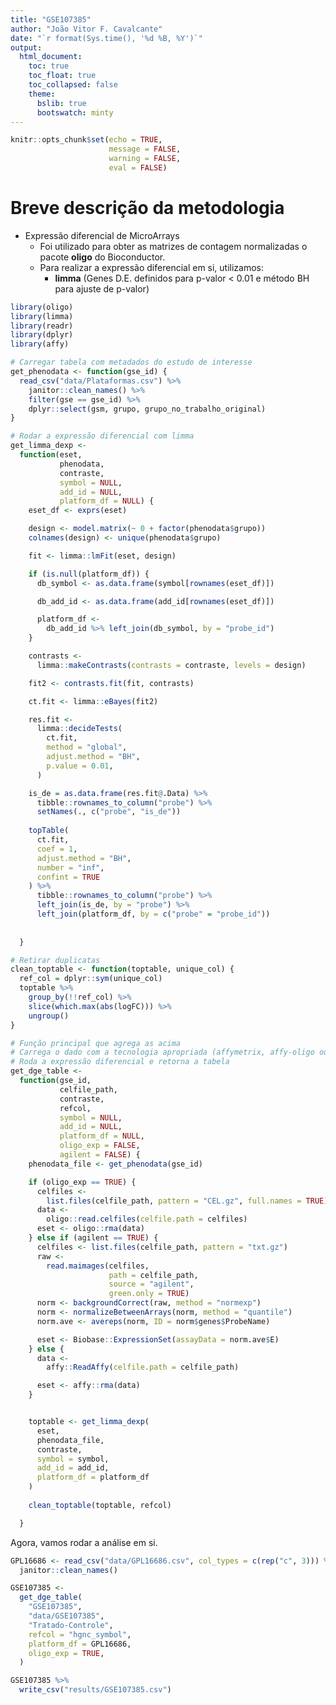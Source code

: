 ```yaml
---
title: "GSE107385"
author: "João Vitor F. Cavalcante"
date: "`r format(Sys.time(), '%d %B, %Y')`"
output:
  html_document:
    toc: true
    toc_float: true
    toc_collapsed: false
    theme:
      bslib: true
      bootswatch: minty
---
```


```r
knitr::opts_chunk$set(echo = TRUE,
                      message = FALSE,
                      warning = FALSE,
                      eval = FALSE)
```


# Breve descrição da metodologia

* Expressão diferencial de MicroArrays
  - Foi utilizado para obter as matrizes de contagem normalizadas o pacote **oligo** do Bioconductor.
  - Para realizar a expressão diferencial em si, utilizamos:
    - **limma** (Genes D.E. definidos para p-valor < 0.01 e método BH para ajuste de p-valor)


```r
library(oligo)
library(limma)
library(readr)
library(dplyr)
library(affy)
```

```r
# Carregar tabela com metadados do estudo de interesse
get_phenodata <- function(gse_id) {
  read_csv("data/Plataformas.csv") %>%
    janitor::clean_names() %>%
    filter(gse == gse_id) %>%
    dplyr::select(gsm, grupo, grupo_no_trabalho_original)
}

# Rodar a expressão diferencial com limma
get_limma_dexp <-
  function(eset,
           phenodata,
           contraste,
           symbol = NULL,
           add_id = NULL,
           platform_df = NULL) {
    eset_df <- exprs(eset)

    design <- model.matrix(~ 0 + factor(phenodata$grupo))
    colnames(design) <- unique(phenodata$grupo)

    fit <- limma::lmFit(eset, design)

    if (is.null(platform_df)) {
      db_symbol <- as.data.frame(symbol[rownames(eset_df)])

      db_add_id <- as.data.frame(add_id[rownames(eset_df)])

      platform_df <-
        db_add_id %>% left_join(db_symbol, by = "probe_id")
    }

    contrasts <-
      limma::makeContrasts(contrasts = contraste, levels = design)

    fit2 <- contrasts.fit(fit, contrasts)

    ct.fit <- limma::eBayes(fit2)

    res.fit <-
      limma::decideTests(
        ct.fit,
        method = "global",
        adjust.method = "BH",
        p.value = 0.01,
      )

    is_de = as.data.frame(res.fit@.Data) %>%
      tibble::rownames_to_column("probe") %>%
      setNames(., c("probe", "is_de"))
    
    topTable(
      ct.fit,
      coef = 1,
      adjust.method = "BH",
      number = "inf",
      confint = TRUE
    ) %>%
      tibble::rownames_to_column("probe") %>%
      left_join(is_de, by = "probe") %>%
      left_join(platform_df, by = c("probe" = "probe_id"))
    
    
  }

# Retirar duplicatas
clean_toptable <- function(toptable, unique_col) {
  ref_col = dplyr::sym(unique_col)
  toptable %>%
    group_by(!!ref_col) %>%
    slice(which.max(abs(logFC))) %>%
    ungroup()
}

# Função principal que agrega as acima
# Carrega o dado com a tecnologia apropriada (affymetrix, affy-oligo ou agilent)
# Roda a expressão diferencial e retorna a tabela
get_dge_table <-
  function(gse_id,
           celfile_path,
           contraste,
           refcol,
           symbol = NULL,
           add_id = NULL,
           platform_df = NULL,
           oligo_exp = FALSE,
           agilent = FALSE) {
    phenodata_file <- get_phenodata(gse_id)

    if (oligo_exp == TRUE) {
      celfiles <-
        list.files(celfile_path, pattern = "CEL.gz", full.names = TRUE)
      data <-
        oligo::read.celfiles(celfile.path = celfiles)
      eset <- oligo::rma(data)
    } else if (agilent == TRUE) {
      celfiles <- list.files(celfile_path, pattern = "txt.gz")
      raw <-
        read.maimages(celfiles,
                      path = celfile_path,
                      source = "agilent",
                      green.only = TRUE)
      norm <- backgroundCorrect(raw, method = "normexp")
      norm <- normalizeBetweenArrays(norm, method = "quantile")
      norm.ave <- avereps(norm, ID = norm$genes$ProbeName)

      eset <- Biobase::ExpressionSet(assayData = norm.ave$E)
    } else {
      data <-
        affy::ReadAffy(celfile.path = celfile_path)

      eset <- affy::rma(data)
    }


    toptable <- get_limma_dexp(
      eset,
      phenodata_file,
      contraste,
      symbol = symbol,
      add_id = add_id,
      platform_df = platform_df
    )
    
    clean_toptable(toptable, refcol)

  }
```

Agora, vamos rodar a análise em si.

```r

GPL16686 <- read_csv("data/GPL16686.csv", col_types = c(rep("c", 3))) %>%
  janitor::clean_names()

GSE107385 <-
  get_dge_table(
    "GSE107385",
    "data/GSE107385",
    "Tratado-Controle",
    refcol = "hgnc_symbol",
    platform_df = GPL16686,
    oligo_exp = TRUE,
  )

GSE107385 %>% 
  write_csv("results/GSE107385.csv")

```


